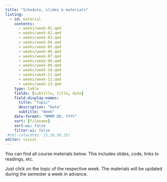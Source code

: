 ```yaml
---
title: "Schedule, slides & materials"
listing:
  - id: material
    contents:
      - weeks/week-01.qmd
      - weeks/week-02.qmd
      - weeks/week-03.qmd
      - weeks/week-04.qmd
      - weeks/week-05.qmd
      - weeks/week-06.qmd
      - weeks/week-07.qmd
      - weeks/week-08.qmd
      - weeks/week-09.qmd
      - weeks/week-10.qmd
      - weeks/week-11.qmd
      - weeks/week-12.qmd
      - weeks/week-13.qmd
    type: table
    fields: [subtitle, title, date]
    field-display-names:
      title: "Topic"
      description: "Date"
      subtitle: "Week"
    date-format: "MMMM DD, YYYY"
    sort: [filename]
    sort-ui: false
    filter-ui: false
 #tbl-colwidths: [5,20,50,25]
editor: visual
---
```


You can find all course materials below. This includes slides, code, links to readings, etc.

Just click on the topic of the respective week. The materials will be updated during the semester a week in advance.

::: {#material}
:::
